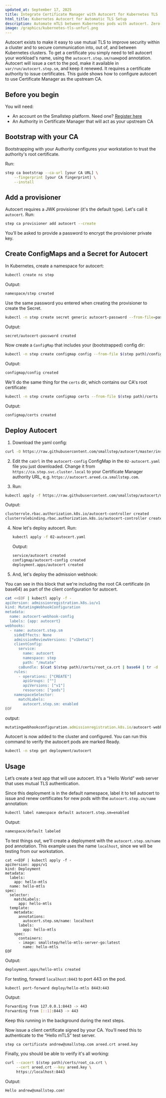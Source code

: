 ```yaml
---
updated_at: September 17, 2025
title: Integrate Certificate Manager with Autocert for Kubernetes TLS
html_title: Kubernetes Autocert for Automatic TLS Setup
description: Automate mTLS between Kubernetes pods with autocert. Zero-config certificate provisioning for microservice security at scale.
image: /graphics/kubernetes-tls-unfurl.png
---
```


Autocert exists to make it easy to use mutual TLS to improve security within a cluster and to secure communication into, out of, and between Kubernetes clusters. 
To get a certificate you simply need to tell autocert your workload's name, using the `autocert.step.sm/name`pod annotation.
Autocert will issue a cert to the pod, make it available in `var/run/autocert.step.sm`, and keep it renewed. 
It requires a certificate authority to issue certificates. 
This guide shows how to configure autocert to use Certificate Manager as the upstream CA.

## Before you begin

You will need:

* An account on the Smallstep platform. Need one? [Register here](https://smallstep.com/signup?product=cm)
* An Authority in Certificate Manager that will act as your upstream CA

## Bootstrap with your CA

Bootstrapping with your Authority configures your workstation to trust the authority's root certificate.

Run:

```bash
step ca bootstrap --ca-url [your CA URL] \
    --fingerprint [your CA fingerprint] \
	--install
```

## Add a provisioner

Autocert requires a JWK provisioner (it's the default type).
Let's call it `autocert`. Run:

```bash
step ca provisioner add autocert --create
```

You’ll be asked to provide a password to encrypt the provisioner private key.

## Create ConfigMaps and a Secret for Autocert

In Kubernetes, create a namespace for autocert:

```bash
kubectl create ns step
```

Output:

```bash
namespace/step created
```

Use the same password you entered when creating the provisioner to create the Secret.

```bash
kubectl -n step create secret generic autocert-password --from-file=password=autocert-password.txt
```

Output:

```bash
secret/autocert-password created
```

Now create a `ConfigMap` that includes your (bootstrapped) config dir:

```bash
kubectl -n step create configmap config --from-file $(step path)/config`
```

Output:

```bash
configmap/config created
```

We'll do the same thing for the `certs` dir, which contains our CA's root certificate:

```bash
kubectl -n step create configmap certs --from-file $(step path)/certs
```

Output:

```bash
configmap/certs created
```

## Deploy Autocert

1. Download the yaml config:

  ```bash
  curl -O https://raw.githubusercontent.com/smallstep/autocert/master/install/02-autocert.yaml
  ```

2. Edit the `caUrl` in the `autocert-config` ConfigMap in the `02-autocert.yaml` file you just downloaded. Change it from `https://ca.step.svc.cluster.local` to your Certificate Manager authority URL, e.g. `https://autocert.areed.ca.smallstep.com`.

3. Run:

  ```bash
  kubectl apply -f https://raw.githubusercontent.com/smallstep/autocert/master/install/03-rbac.yaml
  ```

  Output:
  
  ```bash
  clusterrole.rbac.authorization.k8s.io/autocert-controller created
  clusterrolebinding.rbac.authorization.k8s.io/autocert-controller created
  ```

4. Now let's deploy autocert. Run:

   ```bash
   kubectl apply -f 02-autocert.yaml
   ```
   
   Output:
   
   ```bash
   service/autocert created
   configmap/autocert-config created
   deployment.apps/autocert created
   ```

5. And, let's deploy the admission webhook:

  You can see in this block that we're including the root CA certificate (in base64) as part of the client configuration for autocert.

  ```bash
  cat <<EOF | kubectl apply -f -
  apiVersion: admissionregistration.k8s.io/v1
  kind: MutatingWebhookConfiguration
  metadata:
    name: autocert-webhook-config
    labels: {app: autocert}
  webhooks:
    - name: autocert.step.sm
      sideEffects: None
      admissionReviewVersions: ["v1beta1"]
      clientConfig:
        service:
          name: autocert
          namespace: step
          path: "/mutate"
        caBundle: $(cat $(step path)/certs/root_ca.crt | base64 | tr -d '\n')
      rules:
        - operations: ["CREATE"]
          apiGroups: [""]
          apiVersions: ["v1"]
          resources: ["pods"]
      namespaceSelector:
        matchLabels:
          autocert.step.sm: enabled
  EOF
  ```
  
  output:
  
  ```jsx
  mutatingwebhookconfiguration.admissionregistration.k8s.io/autocert-webhook-config created
  ```

Autocert is now added to the cluster and configured.
You can run this command to verify the autocert pods are marked Ready.

```bash
kubectl -n step get deployment/autocert
```

## Usage

Let’s create a test app that will use autocert. 
It’s a “Hello World” web server that uses mutual TLS authentication.

Since this deployment is in the default namespace, label it to tell autocert to issue and renew certificates for new pods with the `autocert.step.sm/name` annotation:

```bash
kubectl label namespace default autocert.step.sm=enabled
```

Output:

```bash
namespace/default labeled
```

To test things out, we'll create a deployment with the `autocert.step.sm/name` pod annotation.
This example uses the name `localhost`, since we will be testing from our workstation.

```
cat <<EOF | kubectl apply -f -
apiVersion: apps/v1
kind: Deployment
metadata:
  labels:
    app: hello-mtls
  name: hello-mtls
spec:
  selector:
    matchLabels:
      app: hello-mtls
  template:
    metadata:
      annotations:
        autocert.step.sm/name: localhost
      labels:
        app: hello-mtls
    spec:
      containers:
      - image: smallstep/hello-mtls-server-go:latest
        name: hello-mtls
EOF
```

Output:

```bash
deployment.apps/hello-mtls created
```

For testing, forward `localhost:8443` to port 443 on the pod.

```
kubectl port-forward deploy/hello-mtls 8443:443
```

Output:

```bash
Forwarding from 127.0.0.1:8443 -> 443
Forwarding from [::1]:8443 -> 443
```

Keep this running in the background during the next steps.

Now issue a client certificate signed by your CA. 
You’ll need this to authenticate to the “Hello mTLS” test server.

```bash
step ca certificate andrew@smallstep.com areed.crt areed.key
```

Finally, you should be able to verify it's all working:

```bash
curl --cacert $(step path)/certs/root_ca.crt \
     --cert areed.crt --key areed.key \
     https://localhost:8443
```

Output:

```bash
Hello andrew@smallstep.com!
```
